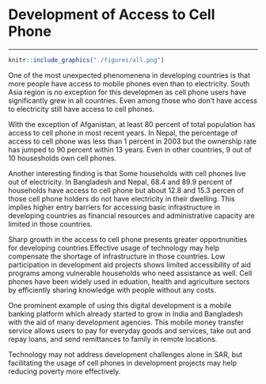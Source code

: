 # Development of Access to Cell Phone
***

```{r cellphone, fig.cap='Access to Cell Phone and Electricity', out.width='80%', fig.asp=.75, fig.align='center', echo=FALSE, warning=FALSE}
knitr::include_graphics("./figures/all.png")
```

One of the most unexpected phenomenena in developing countries is that more people have access to mobile phones even than to electricity. South Asia region is no exception for this developmen as cell phone users have significantly grew in all countries. Even among those who don't have access to electricity still have access to cell phones.

With the exception of Afganistan, at least 80 percent of total population has access to cell phone in most recent years. In Nepal, the percentage of access to cell phone was less than 1 percent in 2003 but the ownership rate has jumped to 90 percent within 13 years. Even in other countries, 9 out of 10 housesholds own cell phones. 

Another interesting finding is that Some households with cell phones live out of electricity. In Bangladesh and Nepal, 68.4 and 89.9 percent of households have access to cell phone but about 12.8 and 15.3 percen of those cell phone holders do not have electricity in their dwelling. This implies higher entry barriers for accessing basic infrastructure in developing countries as financial resources and administrative capacity are limited in those countries.

Sharp growth in the access to cell phone presents greater opportnunities for developing countries.Effective usage of technology may help compensate the shortage of infrastructure in those countries. Low participation in development aid projects shows limited accessibility of aid programs among vulnerable households who need assistance as well. Cell phones have been widely used in eduation, health and agriculture sectors by efficiently sharing knowledge with people without any costs. 

One prominent example of using this digital development is a mobile banking platform which already started to grow in India and Bangladesh with the aid of many development agencies. This mobile money transfer service allows users to pay for everyday goods and services, take out and repay loans, and send remittances to family in remote locations.

Technology may not address development challenges alone in SAR, but facilitating the usage of cell phones in development projects may help reducing poverty more effectively. 
